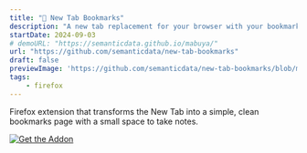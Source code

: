 ```yaml
---
title: "🔖 New Tab Bookmarks"
description: "A new tab replacement for your browser with your bookmarks as the main stars. it also includes a section to write down notes."
startDate: 2024-09-03
# demoURL: "https://semanticdata.github.io/mabuya/"
url: "https://github.com/semanticdata/new-tab-bookmarks"
draft: false
previewImage: 'https://github.com/semanticdata/new-tab-bookmarks/blob/main/screenshot.png'
tags:
    - firefox
---
```


Firefox extension that transforms the New Tab into a simple, clean bookmarks page with a small space to take notes.

<a href="https://addons.mozilla.org/en-US/firefox/addon/new-tab-bookmarks/" target="_blank"><img alt="Get the Addon" src="https://raw.githubusercontent.com/semanticdata/text-revealer-firefox-extension/master/firefox.png" /></a>
